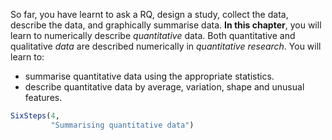 ::: {.objectivesBox .objectives data-latex="{iconmonstr-target-4-240.png}"}
So far, you have learnt to ask a RQ, design a study, collect the data, describe the data, and graphically summarise data.
**In this chapter**, you will learn to numerically describe *quantitative* data.
Both quantitative and qualitative *data* are described numerically in *quantitative research*.
You will learn to:

* summarise quantitative data using the appropriate statistics.
* describe quantitative data by average, variation, shape and unusual features.
:::


```r
SixSteps(4, 
         "Summarising quantitative data")
```
